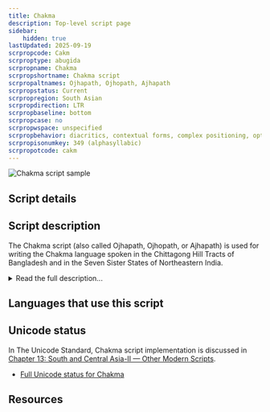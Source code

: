 ```yaml
---
title: Chakma
description: Top-level script page
sidebar:
    hidden: true
lastUpdated: 2025-09-19
scrpropcode: Cakm
scrproptype: abugida
scrpropname: Chakma
scrpropshortname: Chakma script
scrpropaltnames: Ojhapath, Ojhopath, Ajhapath
scrpropstatus: Current
scrpropregion: South Asian
scrpropdirection: LTR
scrpropbaseline: bottom
scrpropcase: no
scrpropwspace: unspecified
scrpropbehavior: diacritics, contextual forms, complex positioning, optional ligatures
scrpropisonumkey: 349 (alphasyllabic)
scrpropotcode: cakm
---
```



![Chakma script sample](../images/cakm-sample.png "Image provided by Tim Brookes.")

## Script details

<ScriptDetails />

## Script description

The Chakma script (also called Ojhapath, Ojhopath, or Ajhapath) is used for writing the Chakma language spoken in the Chittagong Hill Tracts of Bangladesh and in the Seven Sister States of Northeastern India.

<details>
<summary>Read the full description...</summary>There are slight variations in the forms of the letters used in the two countries. The script is related to Mon Khmer and Myanmar, and many of the letters closely resemble Myanmar letters. It is also being adapted and extended for writing Tanchangya, a related language spoken in Bangladesh.

The script is descended from Brahmi, and is an abugida. Each consonant contains an inherent vowel, which can be modified by attaching one of thirteen vowel diacritics to the consonant. Vowels which are pronounced at the start of a syllable are written either with four independent vowel letters (representing a, i, u, e) or by adding the appropriate vowel diacritic to the independent letter 'a'.

A virama symbol called _maayaa_ is used to mute the inherent vowel so that consonant clusters can be represented. Consonant clusters which combine the letters ya, ra, la, wa, na, ba, ma and ha can also be written using conjuncts. In the past there was a wider range of letters which could be written using conjuncts but these are no longer so common.

There are three symbols to indicate phonological processes; these are commonly found in scripts derived from Sanskrit. _Candrabindu_ and _anusvara_ indicate nasalization of a vowel. _Visarga_ indicates aspiration of a preceding consonant. These can sometimes be used in combination.

The Chakma script uses two Brahmic punctuation marks: _danda_ and _double danda_, which indicate the end of a sentence and (in poetry) the end of a verse, respectively. There are also two script-specific punctuation marks: a question mark and a mark to indicate the end of a section. Script-specific numerals from 0-9 are used, alongside Bengali and, to a lesser extent, Myanmar, numerals.

Historically, the script was used to write folk music, epic poems, Buddhist teachings, and for documenting traditional medicinal practices. Today, literacy in Chakma is low, although it is taught up to primary level in the Chakma Autonomous District in Mizoram, India. Most young Chakma speakers do not use the script; rather, they read and write their language using Bengali or Latin letters.
</details>

## Languages that use this script

<WsList script='Cakm' wsMax='5' />

## Unicode status

In The Unicode Standard, Chakma script implementation is discussed in [Chapter 13: South and Central Asia-II — Other Modern Scripts](https://www.unicode.org/versions/latest/core-spec/chapter-13/#G27486).

- [Full Unicode status for Chakma](/scrlang/unicode/cakm-unicode)



## Resources

<ScriptResources detailSummary='seemore' />

